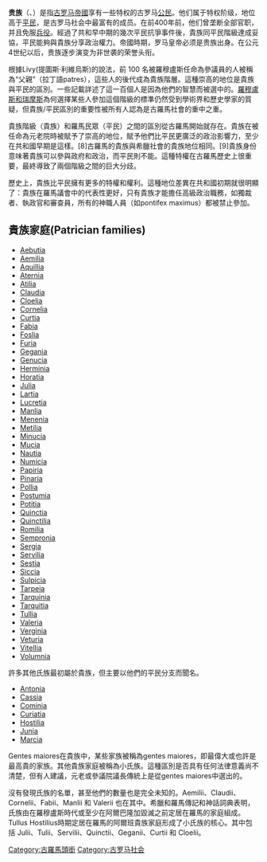 {{original research|time=2019-08-21T21:42:55+00:00}}
{{unreferenced|time=2019-08-21T21:42:55+00:00}}
{{hatnote|區別[[貴族_(神聖羅馬帝國)。|貴族 (神聖羅馬帝國)。]]}}

'''贵族'''（{{lang-la|Patricius}}、{{lang-it|Patrizio}}）是指[[古罗马帝國|古罗马帝國]]享有一些特权的古罗马[[公民|公民]]。他们属于特权阶级，地位高于[[平民_(古罗马)|平民]]，是古罗马社会中最富有的成员。在前400年前，他们曾垄断全部官职，并且免服[[兵役|兵役]]。經過了共和早中期的幾次平民抗爭事件後，貴族同平民階級達成妥協，平民能夠與貴族分享政治權力。帝國時期，罗马皇帝必须是贵族出身。在公元4世纪以后，贵族逐步演变为非世袭的荣誉头衔。

根據Livy(提圖斯·利維烏斯)的說法，前 100 名被羅穆盧斯任命為參議員的人被稱為“父親”（拉丁語patres），這些人的後代成為貴族階層。這種崇高的地位是貴族與平民的區別。一些記載詳述了這一百個人是因為他們的智慧而被選中的。[[羅穆盧斯和瑞摩斯|羅穆盧斯和瑞摩斯]]為何選擇某些人參加這個階級的標準仍然受到學術界和歷史學家的質疑，但貴族/平民區別的重要性被所有人認為是古羅馬社會的重中之重。

貴族階級（貴族）和羅馬民眾（平民）之間的區別從古羅馬開始就存在。貴族在被任命為元老院時被賦予了崇高的地位，賦予他們比平民更廣泛的政治影響力，至少在共和國早期是這樣。[8]古羅馬的貴族與希臘社會的貴族地位相同。[9]貴族身份意味著貴族可以參與政府和政治，而平民則不能。這種特權在古羅馬歷史上很重要，最終導致了兩個階級之間的巨大分歧。

歷史上，貴族比平民擁有更多的特權和權利。這種地位差異在共和國初期就很明顯了：貴族在羅馬議會中的代表性更好，只有貴族才能擔任高級政治職務，如獨裁者、執政官和審查員，所有的神職人員（如pontifex maximus）都被禁止參加。
==貴族家庭(Patrician families)==
* [[Aebutia_gens|Aebutia]]
* [[Aemilia_gens|Aemilia]]
* [[Aquillia_gens|Aquillia]]
* [[Aternia_gens|Aternia]]
* [[Atilia_gens|Atilia]]
* [[Claudia_gens|Claudia]]
* [[Cloelia_gens|Cloelia]]
* [[Cornelia_gens|Cornelia]]
* [[Curtia_gens|Curtia]]
* [[Fabia_gens|Fabia]]
* [[Foslia_gens|Foslia]]
* [[Furia_gens|Furia]]
* [[Gegania_gens|Gegania]]
* [[Genucia_gens|Genucia]]
* [[Herminia_gens|Herminia]]
* [[Horatia_gens|Horatia]]
* [[Julia_gens|Julia]]
* [[Lartia_gens|Lartia]]
* [[Lucretia_gens|Lucretia]]
* [[Manlia_gens|Manlia]]
* [[Menenia_gens|Menenia]]
* [[Metilia_gens|Metilia]]
* [[Minucia_gens|Minucia]]
* [[Mucia_gens|Mucia]]
* [[Nautia_gens|Nautia]]
* [[Numicia_gens|Numicia]]
* [[Papiria_gens|Papiria]]
* [[Pinaria_gens|Pinaria]]
* [[Pollia_gens|Pollia]]
* [[Postumia_gens|Postumia]]
* [[Potitia_gens|Potitia]]
* [[Quinctia_gens|Quinctia]]
* [[Quinctilia_gens|Quinctilia]]
* [[Romilia_gens|Romilia]]
* [[Sempronia_gens|Sempronia]]
* [[Sergia_gens|Sergia]]
* [[Servilia_gens|Servilia]]
* [[Sestia_gens|Sestia]]
* [[Siccia_gens|Siccia]]
* [[Sulpicia_gens|Sulpicia]]
* [[Tarpeia_gens|Tarpeia]]
* [[Tarquinia_gens|Tarquinia]]
* [[Tarquitia_gens|Tarquitia]]
* [[Tullia_gens|Tullia]]
* [[Valeria_gens|Valeria]]
* [[Verginia_gens|Verginia]]
* [[Veturia_gens|Veturia]]
* [[Vitellia_gens|Vitellia]]
* [[Volumnia_gens|Volumnia]]

許多其他氏族最初屬於貴族，但主要以他們的平民分支而聞名。
* [[Antonia_gens|Antonia]]
* [[Cassia_gens|Cassia]]
* [[Cominia_gens|Cominia]]
* [[Curiatia_gens|Curiatia]]
* [[Hostilia_gens|Hostilia]]
* [[Junia_gens|Junia]]
* [[Marcia_gens|Marcia]]

Gentes maiores在貴族中，某些家族被稱為gentes maiores，即最偉大或也許是最高貴的家族。其他貴族家庭被稱為小氏族。這種區別是否具有任何法律意義尚不清楚，但有人建議，元老或參議院議長傳統上是從gentes maiores中選出的。

沒有發現氏族的名單，甚至他們的數量也是完全未知的。Aemilii、Claudii、Cornelii、Fabii、Manlii 和 Valerii 也在其中。希臘和羅馬傳記和神話詞典表明，氏族由在羅穆盧斯時代或至少在阿爾巴隆加毀滅之前定居在羅馬的家庭組成。Tullus Hostilius時期定居在羅馬的阿爾班貴族家庭形成了小氏族的核心。其中包括 Julii、Tulii、Servilii、Quinctii、Geganii、Curtii 和 Cloelii。

{{古罗马话题}}
{{Authority control}}
[[Category:古羅馬頭銜|Category:古羅馬頭銜]]
[[Category:古罗马社会|Category:古罗马社会]]
